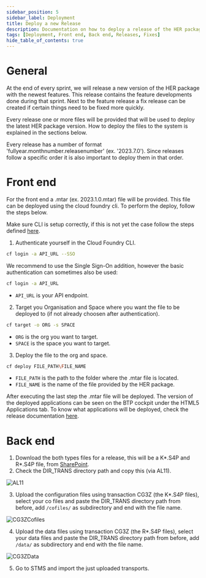 ```yaml
---
sidebar_position: 5
sidebar_label: Deployment
title: Deploy a new Release
description: Documentation on how to deploy a release of the HER package
tags: [Deployment, Front end, Back end, Releases, Fixes]
hide_table_of_contents: true
---
```


# General

At the end of every sprint, we will release a new version of the HER package with the newest features. This release contains the feature developments done during that sprint.
Next to the feature release a fix release can be created if certain things need to be fixed more quickly.

Every release one or more files will be provided that will be used to deploy the latest HER package version.
How to deploy the files to the system is explained in the sections below.

Every release has a number of format 'fullyear.monthnumber.releasenumber' (ex. '2023.7.0'). Since releases follow a specific order it is also important to deploy them in that order.

# Front end

For the front end a .mtar (ex. 2023.1.0.mtar) file will be provided. This file can be deployed using the cloud foundry cli.
To perform the deploy, follow the steps below.

Make sure CLI is setup correctly, if this is not yet the case follow the steps defined [here](https://docs.cloudfoundry.org/cf-cli/getting-started.html).

1. Authenticate yourself in the Cloud Foundry CLI.

```bash
cf login -a API_URL --SSO
```

We recommend to use the Single Sign-On addition, however the basic authentication can sometimes also be used:

```bash
cf login -a API_URL
```

- `API_URL` is your API endpoint.

2. Target you Organisation and Space where you want the file to be deployed to (if not already choosen after authentication).

```bash
cf target -o ORG -s SPACE
```

- `ORG` is the org you want to target.
- `SPACE` is the space you want to target.

3. Deploy the file to the org and space.

```bash
cf deploy FILE_PATH\FILE_NAME
```

- `FILE_PATH` is the path to the folder where the .mtar file is located.
- `FILE_NAME` is the name of the file provided by the HER package.

After executing the last step the .mtar file will be deployed.
The version of the deployed applications can be seen on the BTP cockpit under the HTML5 Applications tab. To know what applications will be deployed, check the release documentation [here](../Releases/intro).

# Back end

1. Download the both types files for a release, this will be a K*.S4P and R*.S4P file, from [SharePoint](https://cronos.sharepoint.com/:f:/r/teams/flexso/projects/ExternalProjects/HER%20Industry%20Cloud/01.%20Releases?csf=1&web=1&e=iTYrCf).
2. Check the DIR_TRANS directory path and copy this (via AL11).

![AL11](../../static/img/al11.png)

3. Upload the configuration files using transaction CG3Z (the K\*.S4P files), select your co files and paste the DIR_TRANS directory path from before, add `/cofiles/` as subdirectory and end with the file name.

![CG3ZCofiles](../../static/img/cg3z-cofiles.png)

4. Upload the data files using transaction CG3Z (the R\*.S4P files), select your data files and paste the DIR_TRANS directory path from before, add `/data/` as subdirectory and end with the file name.

![CG3ZData](../../static/img/cg3z-data.png)

5. Go to STMS and import the just uploaded transports.

